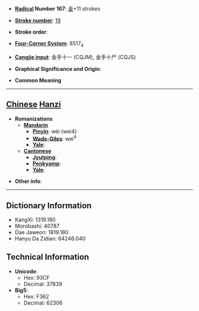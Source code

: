 * '''[[Wiktionary:Chinese radical index| Radical]] Number 167''': [[Wiktionary:Chinese radical index 金|金]]+11 strokes

* '''[[Wiktionary:Chinese total strokes index|Stroke number]]''': [[Wiktionary:Chinese total strokes index 19|19]]

* '''Stroke order''': 

* '''[[Wiktionary:Chinese four corner index|Four-Corner System]]''': 8517<sub>4</sub>

* '''[[Wiktionary:Chinese Cangjie index|Cangjie input]]''': 金手十一 (CQJM), 金手十尸 (CQJS)

* '''Graphical Significance and Origin''': 

* '''Common Meaning'''

----

== [[Chinese]] [[Hanzi]] ==

* '''Romanizations'''
** '''[[Mandarin]]'''
*** '''[[Pinyin]]''': wèi (wei4)
*** '''[[Wade-Giles]]''': wei<sup>4</sup>
*** '''[[Yale]]''': 
** '''[[Cantonese]]'''
*** '''[[Jyutping]]''':
*** '''[[Penkyamp]]''': 
*** '''[[Yale]]''': 

* '''Other info''': 

----

== Dictionary Information ==

* KangXi: 1319.180
* Morobashi: 40787
* Dae Jaweon: 1819.180
* Hanyu Da Zidian: 64246.040

== Technical Information ==

* '''Unicode''':
** Hex: 93CF
** Decimal: 37839
* '''Big5''':
** Hex: F362
** Decimal: 62306